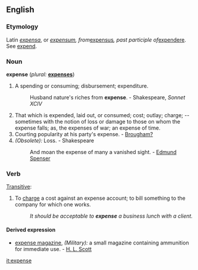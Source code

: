 ==English==

===Etymology===
Latin ''[[expensa]]'', or ''[[expensum]], from ''[[expensus]]'', past participle of ''[[expendere]]. See [[expend]].

===Noun===
'''expense'''  (''plural:'' '''[[expenses]]''')
# A spending or consuming; disbursement; expenditure.
#:Husband nature's riches from '''expense'''. - Shakespeare, ''Sonnet XCIV''
# That which is expended, laid out, or consumed; cost; outlay; charge; -- sometimes with the notion of loss or damage to those on whom the expense falls; as, the expenses of war; an expense of time.
# Courting popularity at his party's expense. - [[Brougham?]]
# ''(Obsolete):'' Loss. - Shakespeare
#:And moan the expense of many a vanished sight. - [[Edmund Spenser]]

===Verb===
{{en-infl-reg-other-e|expens|e}}

[[Transitive]]:
# To [[charge]] a cost against an expense account; to bill something to the company for which one works.
#:''It should be acceptable to '''expense''' a business lunch with a client.''

====Derived expression====
*[[expense magazine]], ''(Military):'' a small magazine containing ammunition for immediate use. - [[H. L. Scott]]

[[it:expense]]